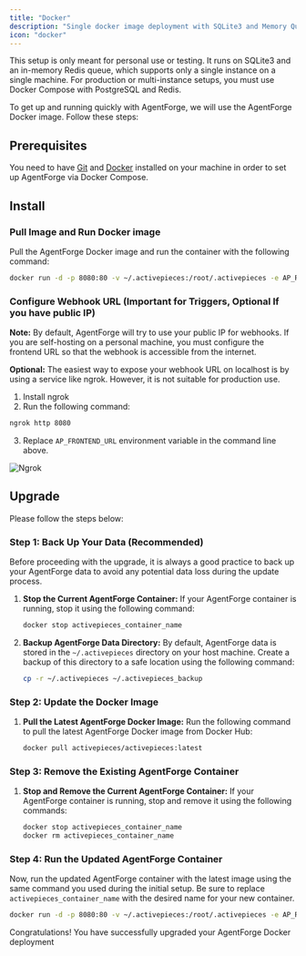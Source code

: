 ```yaml
---
title: "Docker"
description: "Single docker image deployment with SQLite3 and Memory Queue"
icon: "docker"
---
```


<Warning>
This setup is only meant for personal use or testing. It runs on SQLite3 and an in-memory Redis queue, which supports only a single instance on a single machine. For production or multi-instance setups, you must use Docker Compose with PostgreSQL and Redis.
</Warning>

To get up and running quickly with AgentForge, we will use the AgentForge Docker image. Follow these steps:

## Prerequisites

You need to have [Git](https://git-scm.com/book/en/v2/Getting-Started-Installing-Git) and [Docker](https://docs.docker.com/get-docker/) installed on your machine in order to set up AgentForge via Docker Compose.

## Install

### Pull Image and Run Docker image 

Pull the AgentForge Docker image and run the container with the following command:

```bash
docker run -d -p 8080:80 -v ~/.activepieces:/root/.activepieces -e AP_REDIS_TYPE=MEMORY -e AP_DB_TYPE=SQLITE3 -e AP_FRONTEND_URL="http://localhost:8080" activepieces/activepieces:latest
```

### Configure Webhook URL (Important for Triggers, Optional If you have public IP)

**Note:** By default, AgentForge will try to use your public IP for webhooks. If you are self-hosting on a personal machine, you must configure the frontend URL so that the webhook is accessible from the internet.

**Optional:** The easiest way to expose your webhook URL on localhost is by using a service like ngrok. However, it is not suitable for production use.

1. Install ngrok
2. Run the following command:
```bash
ngrok http 8080
```
3. Replace `AP_FRONTEND_URL` environment variable in the command line above.

![Ngrok](../../resources/screenshots/docker-ngrok.png)



## Upgrade 

Please follow the steps below:

### Step 1: Back Up Your Data (Recommended)

Before proceeding with the upgrade, it is always a good practice to back up your AgentForge data to avoid any potential data loss during the update process.

1. **Stop the Current AgentForge Container:** If your AgentForge container is running, stop it using the following command:
   ```bash
   docker stop activepieces_container_name
   ```

2. **Backup AgentForge Data Directory:** By default, AgentForge data is stored in the `~/.activepieces` directory on your host machine. Create a backup of this directory to a safe location using the following command:
   ```bash
   cp -r ~/.activepieces ~/.activepieces_backup
   ```

### Step 2: Update the Docker Image

1. **Pull the Latest AgentForge Docker Image:** Run the following command to pull the latest AgentForge Docker image from Docker Hub:
   ```bash
   docker pull activepieces/activepieces:latest
   ```

### Step 3: Remove the Existing AgentForge Container

1. **Stop and Remove the Current AgentForge Container:** If your AgentForge container is running, stop and remove it using the following commands:
   ```bash
   docker stop activepieces_container_name
   docker rm activepieces_container_name
   ```

### Step 4: Run the Updated AgentForge Container

Now, run the updated AgentForge container with the latest image using the same command you used during the initial setup. Be sure to replace `activepieces_container_name` with the desired name for your new container.

```bash
docker run -d -p 8080:80 -v ~/.activepieces:/root/.activepieces -e AP_REDIS_TYPE=MEMORY -e AP_DB_TYPE=SQLITE3 -e AP_FRONTEND_URL="http://localhost:8080" --name activepieces_container_name activepieces/activepieces:latest
```


Congratulations! You have successfully upgraded your AgentForge Docker deployment
